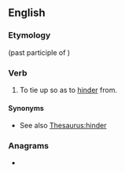 ==English==

===Etymology===
{{bor|en|la|-}} {{prefix|la|ab|nocat=1|ligatus}} (past participle of {{m|la|ligare||to tie}})

===Verb===
{{en-verb|abligat}}

# {{lb|en|obsolete}} To tie up so as to [[hinder]] from.

====Synonyms====
* See also [[Thesaurus:hinder]]

===Anagrams===
* {{anagrams|en|a=aabegilt|agitable}}